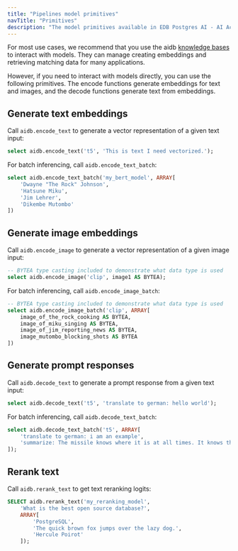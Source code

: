 ```yaml
---
title: "Pipelines model primitives"
navTitle: "Primitives"
description: "The model primitives available in EDB Postgres AI - AI Accelerator Pipelines."
---
```


For most use cases, we recommend that you use the aidb [knowledge bases](../knowledge_bases) to interact with models. They can manage creating embeddings and retrieving matching data for many applications.

However, if you need to interact with models directly, you can use the following primitives. The encode functions generate embeddings for text and images, and the decode functions generate text from embeddings.

## Generate text embeddings

Call `aidb.encode_text` to generate a vector representation of a given text input:

```sql
select aidb.encode_text('t5', 'This is text I need vectorized.');
```

For batch inferencing, call `aidb.encode_text_batch`:

```sql
select aidb.encode_text_batch('my_bert_model', ARRAY[
    'Dwayne "The Rock" Johnson',
    'Hatsune Miku',
    'Jim Lehrer',
    'Dikembe Mutombo'
])
```

## Generate image embeddings

Call `aidb.encode_image` to generate a vector representation of a given image input:

```sql
-- BYTEA type casting included to demonstrate what data type is used
select aidb.encode_image('clip', image1 AS BYTEA);
```

For batch inferencing, call `aidb.encode_image_batch`:


```sql
-- BYTEA type casting included to demonstrate what data type is used
select aidb.encode_image_batch('clip', ARRAY[
    image_of_the_rock_cooking AS BYTEA,
    image_of_miku_singing AS BYTEA,
    image_of_jim_reporting_news AS BYTEA,
    image_mutombo_blocking_shots AS BYTEA
])
```

## Generate prompt responses

Call `aidb.decode_text` to generate a prompt response from a given text input:

```sql
select aidb.decode_text('t5', 'translate to german: hello world');
```

For batch inferencing, call `aidb.decode_text_batch`:

```sql
select aidb.decode_text_batch('t5', ARRAY[
    'translate to german: i am an example',
    'summarize: The missile knows where it is at all times. It knows this because it knows where it isn''t. By subtracting where it is from where it isn''t, or where it isn''t from where it is (whichever is greater), it obtains a difference, or deviation. The guidance subsystem uses deviations to generate corrective commands to drive the missile from a position where it is to a position where it isn''t, and arriving at a position where it wasn''t, it now is.'
]);
```

## Rerank text

Call `aidb.rerank_text` to get text reranking logits:

```sql
SELECT aidb.rerank_text('my_reranking_model',
    'What is the best open source database?',
    ARRAY[
        'PostgreSQL',
        'The quick brown fox jumps over the lazy dog.',
        'Hercule Poirot'
    ]);
```
